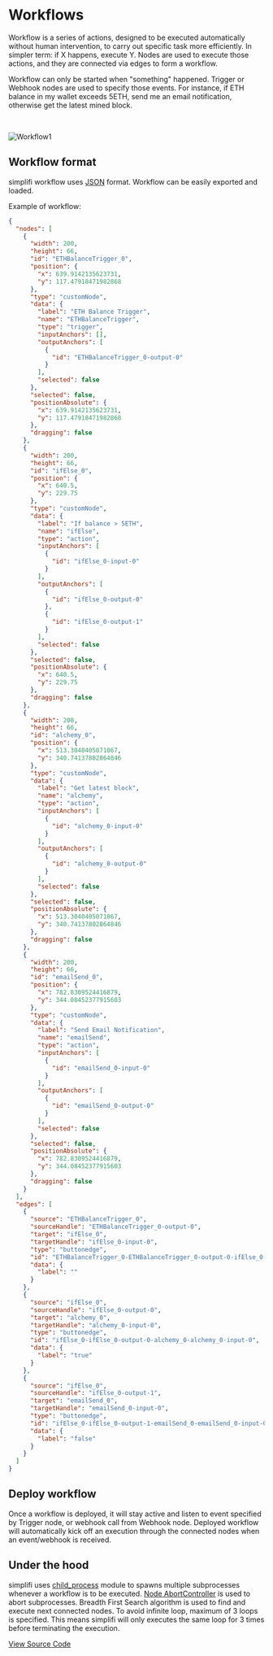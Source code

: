 
# Workflows

Workflow is a series of actions, designed to be executed automatically without human intervention, to carry out specific task more efficiently. In simpler term: if X happens, execute Y.
Nodes are used to execute those actions, and they are connected via edges to form a workflow.

Workflow can only be started when "something" happened. Trigger or Webhook nodes are used to specify those events. 
For instance, if ETH balance in my wallet exceeds 5ETH, send me an email notification, otherwise get the latest mined block.

<br />
 
![Workflow1](../../public/workflow_example1.jpg)

## Workflow format

simplifi workflow uses [JSON](https://en.wikipedia.org/wiki/JSON) format. Workflow can be easily exported and loaded.

Example of workflow:

```json
{
  "nodes": [
    {
      "width": 200,
      "height": 66,
      "id": "ETHBalanceTrigger_0",
      "position": {
        "x": 639.9142135623731,
        "y": 117.47918471982868
      },
      "type": "customNode",
      "data": {
        "label": "ETH Balance Trigger",
        "name": "ETHBalanceTrigger",
        "type": "trigger",
        "inputAnchors": [],
        "outputAnchors": [
          {
            "id": "ETHBalanceTrigger_0-output-0"
          }
        ],
        "selected": false
      },
      "selected": false,
      "positionAbsolute": {
        "x": 639.9142135623731,
        "y": 117.47918471982868
      },
      "dragging": false
    },
    {
      "width": 200,
      "height": 66,
      "id": "ifElse_0",
      "position": {
        "x": 640.5,
        "y": 229.75
      },
      "type": "customNode",
      "data": {
        "label": "If balance > 5ETH",
        "name": "ifElse",
        "type": "action",
        "inputAnchors": [
          {
            "id": "ifElse_0-input-0"
          }
        ],
        "outputAnchors": [
          {
            "id": "ifElse_0-output-0"
          },
          {
            "id": "ifElse_0-output-1"
          }
        ],
        "selected": false
      },
      "selected": false,
      "positionAbsolute": {
        "x": 640.5,
        "y": 229.75
      },
      "dragging": false
    },
    {
      "width": 200,
      "height": 66,
      "id": "alchemy_0",
      "position": {
        "x": 513.3040405071067,
        "y": 340.74137802864846
      },
      "type": "customNode",
      "data": {
        "label": "Get latest block",
        "name": "alchemy",
        "type": "action",
        "inputAnchors": [
          {
            "id": "alchemy_0-input-0"
          }
        ],
        "outputAnchors": [
          {
            "id": "alchemy_0-output-0"
          }
        ],
        "selected": false
      },
      "selected": false,
      "positionAbsolute": {
        "x": 513.3040405071067,
        "y": 340.74137802864846
      },
      "dragging": false
    },
    {
      "width": 200,
      "height": 66,
      "id": "emailSend_0",
      "position": {
        "x": 782.8309524416879,
        "y": 344.08452377915603
      },
      "type": "customNode",
      "data": {
        "label": "Send Email Notification",
        "name": "emailSend",
        "type": "action",
        "inputAnchors": [
          {
            "id": "emailSend_0-input-0"
          }
        ],
        "outputAnchors": [
          {
            "id": "emailSend_0-output-0"
          }
        ],
        "selected": false
      },
      "selected": false,
      "positionAbsolute": {
        "x": 782.8309524416879,
        "y": 344.08452377915603
      },
      "dragging": false
    }
  ],
  "edges": [
    {
      "source": "ETHBalanceTrigger_0",
      "sourceHandle": "ETHBalanceTrigger_0-output-0",
      "target": "ifElse_0",
      "targetHandle": "ifElse_0-input-0",
      "type": "buttonedge",
      "id": "ETHBalanceTrigger_0-ETHBalanceTrigger_0-output-0-ifElse_0-ifElse_0-input-0",
      "data": {
        "label": ""
      }
    },
    {
      "source": "ifElse_0",
      "sourceHandle": "ifElse_0-output-0",
      "target": "alchemy_0",
      "targetHandle": "alchemy_0-input-0",
      "type": "buttonedge",
      "id": "ifElse_0-ifElse_0-output-0-alchemy_0-alchemy_0-input-0",
      "data": {
        "label": "true"
      }
    },
    {
      "source": "ifElse_0",
      "sourceHandle": "ifElse_0-output-1",
      "target": "emailSend_0",
      "targetHandle": "emailSend_0-input-0",
      "type": "buttonedge",
      "id": "ifElse_0-ifElse_0-output-1-emailSend_0-emailSend_0-input-0",
      "data": {
        "label": "false"
      }
    }
  ]
}
```

## Deploy workflow

Once a workflow is deployed, it will stay active and listen to event specified by Trigger node, or webhook call from Webhook node. 
Deployed workflow will automatically kick off an execution through the connected nodes when an event/webhook is received. 

## Under the hood
simplifi uses [child_process](https://nodejs.org/api/child_process.html) module to spawns multiple subprocesses whenever a workflow is to be executed. 
[Node AbortController](https://www.npmjs.com/package/node-abort-controller) is used to abort subprocesses. 
Breadth First Search algorithm is used to find and execute next connected nodes. To avoid infinite loop, maximum of 3 loops is specified. This means simplifi will only executes the same loop for 3 times before terminating the execution.

[View Source Code](https://github.com/simplifiio/simplifi/blob/master/packages/server/src/ChildProcess.ts#L36)